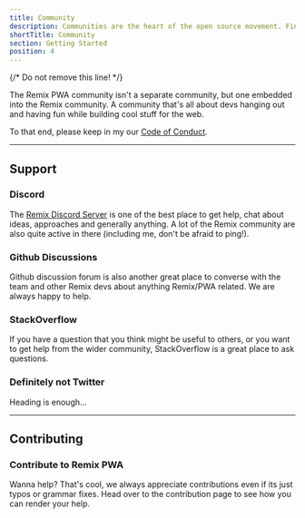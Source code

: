 ```yaml
---
title: Community
description: Communities are the heart of the open source movement. Find out how you can get involved with Remix community and join in on the action.
shortTitle: Community
section: Getting Started
position: 4
---
```


{/* Do not remove this line! */}

The Remix PWA community isn't a separate community, but one embedded into the Remix community. 
A community that's all about devs hanging out and having fun while building cool stuff for the web.

To that end, please keep in my our [Code of Conduct](https://github.com/remix-pwa/monorepo/blob/dev/CODE_OF_CONDUCT.md).

---

## Support

### Discord

The [Remix Discord Server](https://rmx.as/discord) is one of the best place to get help, chat about ideas, approaches and generally anything. 
A lot of the Remix community are also quite active in there (including me, don't be afraid to ping!).

### Github Discussions

Github discussion forum is also another great place to converse with the team and other Remix devs about anything Remix/PWA related. We are always happy to help.

### StackOverflow

If you have a question that you think might be useful to others, or you want to get help from the wider community, StackOverflow is a great place to ask questions.

### Definitely not Twitter

Heading is enough...

---

## Contributing

### Contribute to Remix PWA 

Wanna help? That's cool, we always appreciate contributions even if its just typos or grammar fixes. 
Head over to the contribution page to see how you can render your help.